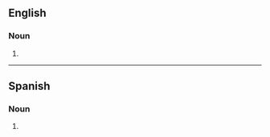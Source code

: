 {{also|Bestsellers|best-sellers}}

==English==

===Noun===
{{head|en|noun plural form}}

# {{plural of|bestseller|lang=en}}

----

==Spanish==

===Noun===
{{head|es|noun form}}

# {{plural of|bestseller|lang=es}}